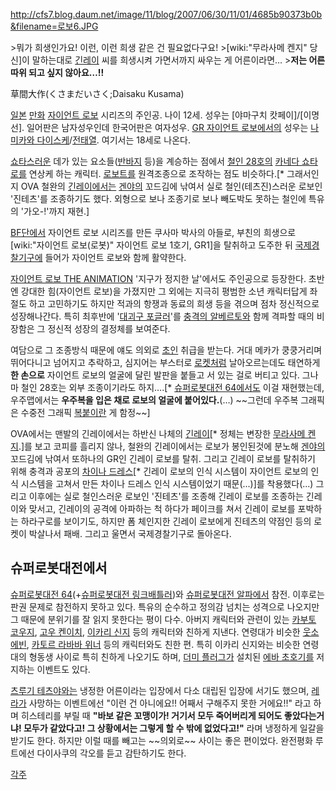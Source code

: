http://cfs7.blog.daum.net/image/11/blog/2007/06/30/11/01/4685b90373b0b&filename=로보6.JPG

>뭐가 희생인가요! 이런, 이런 희생 같은 건 필요없다구요!
>[wiki:"무라사메 켄지" 당신]이 말하는대로 [[긴레이]] 씨를 희생시켜 가면서까지 싸우는 게 어른이라면…
>'''저는 어른 따위 되고 싶지 않아요…!!'''

草間大作(くさまだいさく;Daisaku Kusama)

[[일본]] [[만화]] [[자이언트 로보]] 시리즈의 주인공. 나이 12세. 성우는 [야마구치 캇페이]/[이명선]. 일어판은 남자성우인데 한국어판은 여자성우. [[GR 자이언트 로보]]에서의 성우는 [[나미카와 다이스케]]/[[전태열]]. 여기서는 18세로 나온다.

[[쇼타]]스러운 데가 있는 요소들([[반바지]] 등)을 계승하는 점에서 [[철인 28호]]의 [[카네다 쇼타로]]를 연상케 하는 캐릭터. [[로보트]]를 원격조종으로 조작하는 점도 비슷하다.[* 그래서인지 OVA 철완의 [[긴레이]]에서는 [[겐야]]의 꼬드김에 낚여서 실로 철인(테츠진)스러운 로보인 '진테츠'를 조종하기도 했다. 외형으로 보나 조종기로 보나 빼도박도 못하는 철인에 특유의 '가오-!'까지 재현.]

[[BF단]]에서 자이언트 로보 시리즈를 만든 쿠사마 박사의 아들로, 부친의 희생으로 [wiki:"자이언트 로보(로봇)" 자이언트 로보 1호기, GR1]을 탈취하고 도주한 뒤 [[국제경찰기구]]에 들어가 자이언트 로보와 함께 활약한다.

[[자이언트 로보 THE ANIMATION]] '지구가 정지한 날'에서도 주인공으로 등장한다. 초반엔 강대한 힘(자이언트 로보)을 가졌지만 그 외에는 지극히 평범한 소년 캐릭터답게 좌절도 하고 고민하기도 하지만 적과의 항쟁과 동료의 희생 등을 겪으며 점차 정신적으로 성장해나간다. 특히 최후반에 '[[대괴구 포글러]]'를 [[충격의 알베르토]]와 함께 격파할 때의 비장함은 그 정신적 성장의 결정체를 보여준다.

여담으로 그 조종방식 때문에 얘도 의외로 [[초인]] 취급을 받는다. 거대 메카가 쿵쿵거리며 뛰어다니고 넘어지고 추락하고, 심지어는 부스터로 [[로켓]]처럼 날아오르는데도 태연하게 '''한 손으로''' 자이언트 로보의 얼굴에 달린 발판을 붙들고 서 있는 걸로 버티고 있다. 그나마 철인 28호는 외부 조종이기라도 하지….[* [[슈퍼로봇대전 64]]에서도 이걸 재현했는데, 우주맵에서는 '''우주복을 입은 채로 로보의 얼굴에 붙어있다.'''(…) ~~그런데 우주복 그래픽은 수중전 그래픽 [[복붙]]이란 게 함정~~]

OVA에서는 맨발의 긴레이에서는 하반신 나체의 [[긴레이]][* 정체는 변장한 [[무라사메 켄지]].]를 보고 코피를 흘리지 않나, 철완의 긴레이에서는 로보가 봉인된것에 분노해 [[겐야]]의 꼬드김에 낚여서 또하나의 GR인 긴레이 로보를 탈취. 그리고 긴레이 로보를 탈취하기 위해 충격과 공포의 [[차이나 드레스]][* 긴레이 로보의 인식 시스템이 자이언트 로보의 인식 시스템을 고쳐서 만든 차이나 드레스 인식 시스템이었기 때문(...)]를 착용했다(...) 그리고 이후에는 실로 철인스러운 로보인 '진테츠'를 조종해 긴레이 로보를 조종하는 긴레이와 맞서고, 긴레이의 공격에 아파하는 척 하다가 페이크를 쳐서 긴레이 로보를 포박하는 하라구로를 보이기도, 하지만 폼 체인지한 긴레이 로보에게 진테츠의 약점인 등의 로켓이 박살나서 패배. 그리고 울면서 국제경찰기구로 돌아온다.

== 슈퍼로봇대전에서 ==
[[슈퍼로봇대전 64]](+[[슈퍼로봇대전 링크배틀러]])와 [[슈퍼로봇대전 알파]]에서 참전. 이후로는 판권 문제로 참전하지 못하고 있다. 특유의 순수하고 정의감 넘치는 성격으로 나오지만 그 때문에 분위기를 잘 읽지 못한다는 평이 다수. 아버지 캐릭터와 관련이 있는 [[카부토 코우지]], [[고우 켄이치]], [[이카리 신지]] 등의 캐릭터와 친하게 지낸다. 연령대가 비슷한 [[웃소 에빈]], [[카토르 라바바 위너]] 등의 캐릭터와도 친한 편. 특히 이카리 신지와는 비슷한 연령대의 형동생 사이로 특히 친하게 나오기도 하며, [[더미 플러그]]가 설치된 [[에바 초호기]]를 저지하는 이벤트도 있다.

[[츠루기 테츠야]]와는 냉정한 어른이라는 입장에서 다소 대립된 입장에 서기도 했으며, [[레라]]가 사망하는 이벤트에선 "이런 건 아니에요!! 어째서 구해주지 못한 거에요!!" 라고 하며 히스테리를 부릴 때 '''"바보 같은 꼬맹이가! 거기서 모두 죽어버리게 되어도 좋았다는거냐! 모두가 같았다고! 그 상황에서는 그렇게 할 수 밖에 없었다고!"''' 라며 냉정하게 일갈을 받기도 한다. 하지만 이럴 때를 빼고는 ~~의외로~~ 사이는 좋은 편이었다. 완전평화 루트에선 다이사쿠의 각오를 듣고 감탄하기도 한다.

[[각주]]
